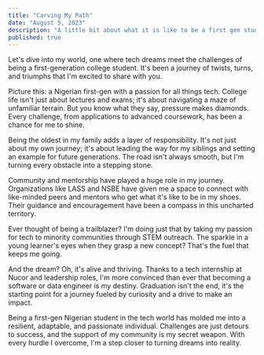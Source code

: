 ```yaml
---
title: "Carving My Path"
date: "August 5, 2023"
description: "A little bit about what it is like to be a first gen student."
published: true
---
```


Let's dive into my world, one where tech dreams meet the challenges of being a first-generation college student. It's been a journey of twists, turns, and triumphs that I'm excited to share with you.

Picture this: a Nigerian first-gen with a passion for all things tech. College life isn't just about lectures and exams; it's about navigating a maze of unfamiliar terrain. But you know what they say, pressure makes diamonds. Every challenge, from applications to advanced coursework, has been a chance for me to shine.

Being the oldest in my family adds a layer of responsibility. It's not just about my own journey; it's about leading the way for my siblings and setting an example for future generations. The road isn't always smooth, but I'm turning every obstacle into a stepping stone.

Community and mentorship have played a huge role in my journey. Organizations like LASS and NSBE have given me a space to connect with like-minded peers and mentors who get what it's like to be in my shoes. Their guidance and encouragement have been a compass in this uncharted territory.

Ever thought of being a trailblazer? I'm doing just that by taking my passion for tech to minority communities through STEM outreach. The sparkle in a young learner's eyes when they grasp a new concept? That's the fuel that keeps me going.

And the dream? Oh, it's alive and thriving. Thanks to a tech internship at Nucor and leadership roles, I'm more convinced than ever that becoming a software or data engineer is my destiny. Graduation isn't the end, it's the starting point for a journey fueled by curiosity and a drive to make an impact.

Being a first-gen Nigerian student in the tech world has molded me into a resilient, adaptable, and passionate individual. Challenges are just detours to success, and the support of my community is my secret weapon. With every hurdle I overcome, I'm a step closer to turning dreams into reality.






